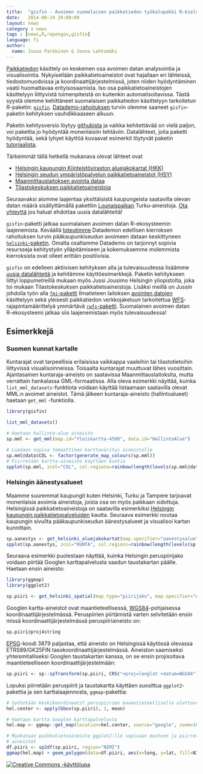 ```yaml
---
title:  "gisfin - Avoimen suomalaisen paikkatiedon työkalupakki R-kielelle"
date:   2014-08-24 20:00:00
layout: news
category : news
tags : [news,R,ropengov,gisfin]
language: fi
author:
  name: Juuso Parkkinen & Joona Lehtomäki
---
```


[Paikkatiedon](https://fi.wikipedia.org/wiki/Paikkatieto) käsittely on keskeinen osa avoimen datan analysointia ja visualisointia. Nykyisellään paikkatietoaineistot ovat hajallaan eri lähteissä, tiedostomuodoissa ja koordinaattijärjestelmissä, joten niiden hyödyntäminen vaatii huomattavaa erityisosaamista. Iso osa paikkatietoaineistojen käsittelyyn liittyvistä toimenpiteistä on kuitenkin automatisoitavissa. Tästä syystä olemme kehittäneet suomalaisen paikkatiedon käsittelyyn tarkoitetun R-paketin: [`gisfin`](https://github.com/rOpenGov/gisfin). [Datademo-rahoituksen](http://datademo.fi/) turvin olemme saaneet `gisfin`-paketin kehityksen vauhdikkaaseen alkuun.

Paketin kehitysversio löytyy [githubista](https://github.com/rOpenGov/gisfin) ja vaikka kehitettävää on vielä paljon, voi pakettia jo hyödyntää monenlaisiin tehtäviin. Datalähteet, joita paketti hyödyntää, sekä lyhyet käyttöä kuvaavat esimerkit löytyvät paketin [tutoriaalista](https://github.com/rOpenGov/helsinki/blob/master/vignettes/gisfin_tutorial.md). 

Tärkeimmät tällä hetkellä mukanava olevat lähteet ovat

+ [Helsingin kaupungin Kiinteistöviraston aluejakokartat (HKK)](http://ptp.hel.fi/avoindata/)
+ [Helsingin seudun ympäristöpalvelun paikkatietoaineistot (HSY)](http://www.hsy.fi/seututieto/kaupunki/paikkatiedot/Sivut/Avoindata.aspx)
+ [Maanmittauslaitoksen avointa dataa](http://www.maanmittauslaitos.fi/avoindata)
+ [Tilastokeskuksen paikkatietoaineistoja](http://www.stat.fi/tup/rajapintapalvelut/index_en.html)

Seuraavaksi aiomme laajentaa yksittäisistä kaupungeista saatavilla olevan datan määrä sisällyttämällä pakettiin [Lounaispaikan](http://paikkatietokeskus.lounaispaikka.fi/fi/aineistot/) Turku-aineistoja. [Ota yhteyttä](http://louhos.github.io/contact.html) jos haluat ehdottaa uusia datalähteitä!

`gisfin`-paketti jatkaa suomalaisen avoimen datan R-ekosysteemin laajenemista. Keväällä [toteutimme](http://louhos.github.io/news/2014/06/11/helsinki-kirjasto/) Datademon edellisen kierroksen rahoituksen turvin pääkaupunkiseudun avoimeen dataan keskittyneen [`helsinki`-paketin](https://github.com/rOpenGov/helsinki). Omalta osaltamme Datademo on tarjonnyt sopivia resursseja kehitystyön ylläpitämiseen ja kokemuksemme molemmista kierroksista ovat olleet erittäin positiivisia.

`gisfin` on edelleen aktiivisen kehityksen alla ja tulevaisuudessa lisäämme [uusia datalähteitä](https://github.com/rOpenGov/gisfin/blob/master/vignettes/todo-datasets.md) ja kehitämme käyttöesimerkkejä. Paketin kehitykseen liittyi loppumetreillä mukaan myös Jussi Jousimo Helsingin yliopistolta, joka toi mukaan Tilastokeskuksen paikkatietoaineistoja. Lisäksi meillä on Jussin johdolla työn alla [`fmi`-paketti](https://github.com/rOpenGov/fmi) Ilmatieteen laitoksen [avointen datojen](https://ilmatieteenlaitos.fi/avoin-data) käsittelyyn sekä yleisesti paikkatiedon verkkojakeluun tarkoitettua [WFS](https://en.wikipedia.org/wiki/Web_Feature_Service)-rajapintamäärittelyä ymmärtävä [`rwfs`-paketti](https://github.com/rOpenGov/rwfs). Suomalainen avoimen datan R-ekosysteemi jatkaa siis laajenemistaan myös tulevaisuudessa!

## Esimerkkejä

### Suomen kunnat kartalle

Kuntarajat ovat tarpeellisia erilaisissa vaikkappa vaaleihin tai tilastotietoihin liittyvissä visualisoinneissa. Toisaalta kuntarajat muuttuvat lähes vuosittain. Ajantasainen kuntaraja-aineisto on saatavissa Maanmittauslaitokslta, mutta verrattain hankalassa GML-formaatissa. Alla oleva esimerkki näyttää, kuinka `list_mml_datasets`-funktiota voidaan käyttää listaamaan saatavilla olevat MML:n avoimet aineistot. Tämä jälkeen kuntaraja-aineisto (hallintoalueet) haetaan `get_mml`  -funktiolla.

```r
library(gisfin)

list_mml_datasets()

# Haetaan hallinto-alue aineisto
sp.mml <- get_mml(map.id="Yleiskartta-4500", data.id="HallintoAlue")

# Luodaan sopiva temaattinen karttaväritys aineistolle
sp.mml@data$COL <- factor(generate_map_colours(sp.mml))
# Piirretään kartta-aineisto käyttäen kuntia
spplot(sp.mml, zcol="COL", col.regions=rainbow(length(levels(sp.mml@data$COL))), colorkey=FALSE)

```

### Helsingin äänestysalueet

Maamme suuremmat kaupungit kuten Helsinki, Turku ja Tampere tarjoavat monenlaisia avoimia aineistoja, joista osa on myös paikkaan sidottuja. Helsingissä paikkatietoaineistoja on saatavilla esimerkiksi [Helsingin kaupungin paikkatietopalveluiden](http://ptp.hel.fi/) kautta. Seuraava esimerkki noutaa kaupungin sivuilta pääkaupunkiseudun äänestysalueet ja visualisoi kartan kunnittain.

```r
sp.aanestys <- get_helsinki_aluejakokartat(map.specifier="aanestysalue")
spplot(sp.aanestys, zcol="KUNTA", col.regions=rainbow(length(levels(sp.aanestys@data$KUNTA))), colorkey=FALSE)
```

Seuraava esimerkki puolestaan näyttää, kuinka Helsingin peruspiirijako voidaan piirtää Googlen karttapalvelusta saadun taustakartan päälle. Haetaan ensin aineisto:

```r

library(ggmap)
library(ggplot2)

sp.piiri <- get_helsinki_spatial(map.type="piirijako", map.specifier="ALUEJAKO_PERUSPIIRI")
```

Googlen kartta-aineistot ovat maantieteellisessä, 
[WGS84](https://fi.wikipedia.org/wiki/WGS84)-pohjaisessa 
koordinaattijärjestelmässä. Peruspiirien piirtämistä varten selvitetään ensin
missä koordinaattijärjestelmässä peruspiiriaineisto on:

```r
sp.piiri@proj4string
```

[EPSG](http://www.epsg-registry.org/)-koodi 3879 paljastaa, että aineisto on 
Helsingissä käytössä olevassa ETRS89/GK25FIN tasokoordinaattijärjestelmässä. 
Aineiston saamiseksi yhteismitalliseksi Googlen taustakartan kanssa, on se ensin
projisoitava maantieteelliseen koordinaattijärjestelmään:

```r

sp.piiri <- sp::spTransform(sp.piiri, CRS("+proj=longlat +datum=WGS84"))
```

Lopuksi piirretään peruspiirit ja taustakartta käyttäen suosittua 
`ggplot2`-pakettia ja sen karttalaajennosta, `ggmap`-pakettia:

```r

# Syötetään keskikoordinaatit peruspiirien maaantieteelliselle ulottuvuudelle
hel.center <- apply(bbox(sp.piiri), 1, mean)

# Haetaan kartta Googlen karttapalvelusta
hel.map <- ggmap::get_map(location=hel.center, source="google", zoom=10, scale=2)

# Muokataan paikkatietoaineisto ggplot2:lle sopivaan muotoon ja piirretään
# aineistot
df.piiri <- sp2df(sp.piiri, region="NIMI")
ggmap(hel.map) + geom_polygon(data=df.piiri, aes(x=long, y=lat, fill=NIMI), alpha=0.5) + theme(legend.position="none")
```

<a rel="license" href="http://creativecommons.org/licenses/by/4.0/">
<img alt="Creative Commons -käyttölupa" style="border-width:0"
src="http://i.creativecommons.org/l/by/4.0/88x31.png" /> </a>
